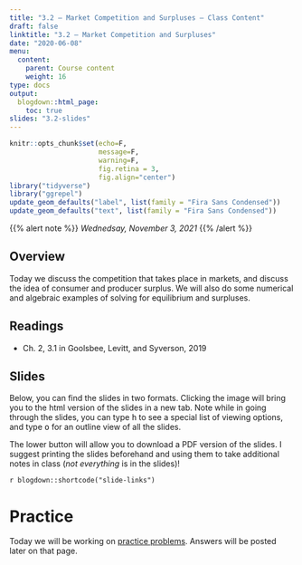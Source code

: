 ```yaml
---
title: "3.2 — Market Competition and Surpluses — Class Content"
draft: false
linktitle: "3.2 — Market Competition and Surpluses"
date: "2020-06-08"
menu:
  content:
    parent: Course content
    weight: 16
type: docs
output:
  blogdown::html_page:
    toc: true
slides: "3.2-slides"
---
```


```r
knitr::opts_chunk$set(echo=F,
                      message=F,
                      warning=F,
                      fig.retina = 3,
                      fig.align="center")
library("tidyverse")
library("ggrepel")
update_geom_defaults("label", list(family = "Fira Sans Condensed"))
update_geom_defaults("text", list(family = "Fira Sans Condensed"))
```

{{% alert note %}}
*Wednedsay, November 3, 2021*
{{% /alert %}}

## <i class="fas fa-info-circle fa-lg"></i> Overview

Today we discuss the competition that takes place in markets, and discuss the idea of consumer and producer surplus. We will also do some numerical and algebraic examples of solving for equilibrium and surpluses.

## <i class="fas fa-book-reader fa-lg"></i> Readings

- <i class="fas fa-book"></i> Ch. 2, 3.1 in Goolsbee, Levitt, and Syverson, 2019

## <i class="fas fa-chalkboard-teacher"></i> Slides

Below, you can find the slides in two formats. Clicking the image will bring you to the html version of the slides in a new tab. Note while in going through the slides, you can type <kbd>h</kbd> to see a special list of viewing options, and type <kbd>o</kbd> for an outline view of all the slides.

The lower button will allow you to download a PDF version of the slides. I suggest printing the slides beforehand and using them to take additional notes in class (*not everything* is in the slides)!

`r blogdown::shortcode("slide-links")`

# <i class="fas fa-dumbbell"></i> Practice

Today we will be working on [practice problems](/practice/3.2-practice). Answers will be posted later on that page.

